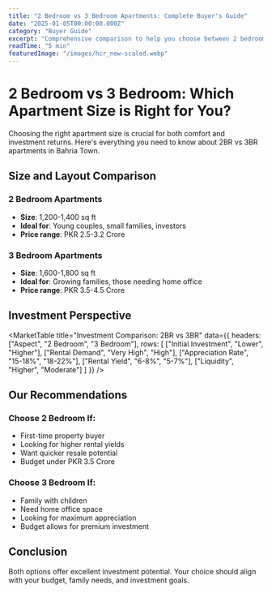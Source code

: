 ```yaml
---
title: "2 Bedroom vs 3 Bedroom Apartments: Complete Buyer's Guide"
date: "2025-01-05T00:00:00.000Z"
category: "Buyer Guide"
excerpt: "Comprehensive comparison to help you choose between 2 bedroom and 3 bedroom apartments in Bahria Town."
readTime: "5 min"
featuredImage: "/images/hcr_new-scaled.webp"
---
```


# 2 Bedroom vs 3 Bedroom: Which Apartment Size is Right for You?

Choosing the right apartment size is crucial for both comfort and investment returns. Here's everything you need to know about 2BR vs 3BR apartments in Bahria Town.

## Size and Layout Comparison

### 2 Bedroom Apartments
- **Size**: 1,200-1,400 sq ft
- **Ideal for**: Young couples, small families, investors
- **Price range**: PKR 2.5-3.2 Crore

### 3 Bedroom Apartments  
- **Size**: 1,600-1,800 sq ft
- **Ideal for**: Growing families, those needing home office
- **Price range**: PKR 3.5-4.5 Crore

## Investment Perspective

<MarketTable 
  title="Investment Comparison: 2BR vs 3BR"
  data={{
    headers: ["Aspect", "2 Bedroom", "3 Bedroom"],
    rows: [
      ["Initial Investment", "Lower", "Higher"],
      ["Rental Demand", "Very High", "High"],
      ["Appreciation Rate", "15-18%", "18-22%"],
      ["Rental Yield", "6-8%", "5-7%"],
      ["Liquidity", "Higher", "Moderate"]
    ]
  }}
/>

## Our Recommendations

### Choose 2 Bedroom If:
- First-time property buyer
- Looking for higher rental yields
- Want quicker resale potential
- Budget under PKR 3.5 Crore

### Choose 3 Bedroom If:
- Family with children
- Need home office space
- Looking for maximum appreciation
- Budget allows for premium investment

<CallToAction 
  title="Need Help Deciding?"
  buttonText="Schedule Consultation"
  link="/contact"
/>

## Conclusion

Both options offer excellent investment potential. Your choice should align with your budget, family needs, and investment goals.
